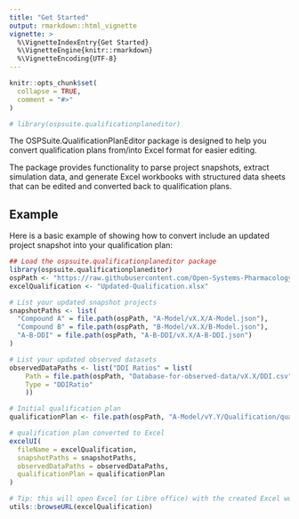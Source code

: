 ```yaml
---
title: "Get Started"
output: rmarkdown::html_vignette
vignette: >
  %\VignetteIndexEntry{Get Started}
  %\VignetteEngine{knitr::rmarkdown}
  %\VignetteEncoding{UTF-8}
---
```


```r
knitr::opts_chunk$set(
  collapse = TRUE,
  comment = "#>"
)
```

```r
# library(ospsuite.qualificationplaneditor)
```


The OSPSuite.QualificationPlanEditor package is designed to help you convert qualification plans from/into Excel format for easier editing.

The package provides functionality to parse project snapshots, extract simulation data, and generate Excel workbooks with structured data sheets that can be edited and converted back to qualification plans.

## Example

Here is a basic example of showing how to convert include an updated project snapshot into your qualification plan:

``` r
## Load the ospsuite.qualificationplaneditor package
library(ospsuite.qualificationplaneditor)
ospPath <- "https://raw.githubusercontent.com/Open-Systems-Pharmacology"
excelQualification <- "Updated-Qualification.xlsx"

# List your updated snapshot projects
snapshotPaths <- list(
  "Compound A" = file.path(ospPath, "A-Model/vX.X/A-Model.json"),
  "Compound B" = file.path(ospPath, "B-Model/vX.X/B-Model.json"),
  "A-B-DDI" = file.path(ospPath, "A-B-DDI/vX.X/A-B-DDI.json")
)

# List your updated observed datasets
observedDataPaths <- list("DDI Ratios" = list(
    Path = file.path(ospPath, "Database-for-observed-data/vX.X/DDI.csv"),
    Type = "DDIRatio"
    ))

# Initial qualification plan
qualificationPlan <- file.path(ospPath, "A-Model/vY.Y/Qualification/qualification_plan.json")

# qualification plan converted to Excel
excelUI(
  fileName = excelQualification,
  snapshotPaths = snapshotPaths, 
  observedDataPaths = observedDataPaths,
  qualificationPlan = qualificationPlan
)

# Tip: this will open Excel (or Libre office) with the created Excel workbook
utils::browseURL(excelQualification)

```

